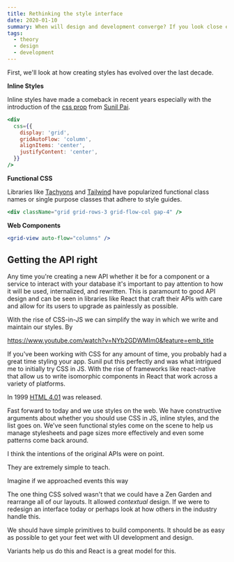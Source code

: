 ```yaml
---
title: Rethinking the style interface
date: 2020-01-10
summary: When will design and development converge? If you look close enough they already have.
tags:
  - theory
  - design
  - development
---
```


First, we'll look at how creating styles has evolved over the last decade.

**Inline Styles**

Inline styles have made a comeback in recent years especially with the introduction of the [css prop](https://github.com/threepointone/glamor/blob/master/docs/createElement.md) from [Sunil Pai](https://twitter.com/threepointone).

```jsx
<div
  css={{
    display: 'grid',
    gridAutoFlow: 'column',
    alignItems: 'center',
    justifyContent: 'center',
  }}
/>
```

**Functional CSS**

Libraries like [Tachyons](https://tachyons.io/) and [Tailwind](https://tailwindcss.com/) have popularized functional class names or single purpose classes that adhere to style guides.

```jsx
<div className="grid grid-rows-3 grid-flow-col gap-4" />
```

**Web Components**

```jsx
<grid-view auto-flow="columns" />
```

## Getting the API right

Any time you're creating a new API whether it be for a component or a service to interact with your database it's important to pay attention to how it will be used, internalized, and rewritten. This is paramount to good API design and can be seen in libraries like React that craft their APIs with care and allow for its users to upgrade as painlessly as possible.

With the rise of CSS-in-JS we can simplify the way in which we write and maintain our styles. By

https://www.youtube.com/watch?v=NYb2GDWMIm0&feature=emb_title

If you've been working with CSS for any amount of time, you probably had a great time styling your app. Sunil put this perfectly and was what intrigued me to initially try CSS in JS. With the rise of frameworks like react-native that allow us to write isomorphic components in React that work across a variety of platforms.

In 1999 [HTML 4.01](https://www.w3.org/TR/2009/REC-html401-20090303/present/graphics.html) was released.

Fast forward to today and we use styles on the web. We have constructive arguments about whether you should use CSS in JS, inline styles, and the list goes on. We've seen functional styles come on the scene to help us manage stylesheets and page sizes more effectively and even some patterns come back around.

I think the intentions of the original APIs were on point.

They are extremely simple to teach.

Imagine if we approached events this way

<div events="onclick: " />

The one thing CSS solved wasn't that we could have a Zen Garden and rearrange all of our layouts. It allowed _contextual_ design. If we were to redesign an interface today or perhaps look at how others in the industry handle this.

We should have simple primitives to build components. It should be as easy as possible to get your feet wet with UI development and design.

Variants help us do this and React is a great model for this.
